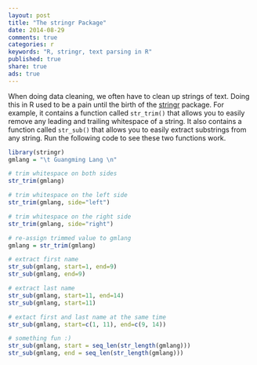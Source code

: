 ```yaml
---
layout: post
title: "The stringr Package"
date: 2014-08-29
comments: true
categories: r
keywords: "R, stringr, text parsing in R"
published: true
share: true
ads: true
---
```


When doing data cleaning, we often have to clean up strings of text. Doing this in R used to be a pain until the birth of the [stringr](https://cran.r-project.org/web/packages/stringr/index.html) package. For example, it contains a function called `str_trim()` that allows you to easily remove any leading and trailing whitespace of a string. It also contains a function called `str_sub()` that allows you to easily extract substrings from any string. Run the following code to see these two functions work.
```r
library(stringr)
gmlang = "\t Guangming Lang \n"

# trim whitespace on both sides
str_trim(gmlang)

# trim whitespace on the left side
str_trim(gmlang, side="left")

# trim whitespace on the right side
str_trim(gmlang, side="right")

# re-assign trimmed value to gmlang
gmlang = str_trim(gmlang)

# extract first name
str_sub(gmlang, start=1, end=9)
str_sub(gmlang, end=9)

# extract last name
str_sub(gmlang, start=11, end=14)
str_sub(gmlang, start=11)

# extact first and last name at the same time
str_sub(gmlang, start=c(1, 11), end=c(9, 14))

# something fun :)
str_sub(gmlang, start = seq_len(str_length(gmlang)))
str_sub(gmlang, end = seq_len(str_length(gmlang)))
```

